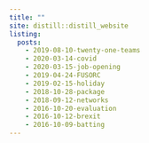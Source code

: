 ```yaml
---
title: ""
site: distill::distill_website
listing: 
  posts:
    - 2019-08-10-twenty-one-teams
    - 2020-03-14-covid
    - 2020-03-15-job-opening
    - 2019-04-24-FUSORC
    - 2019-02-15-holiday
    - 2018-10-28-package
    - 2018-09-12-networks
    - 2016-10-20-evaluation
    - 2016-10-12-brexit
    - 2016-10-09-batting
---
```


